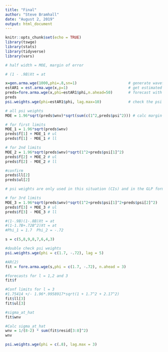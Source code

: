 ```yaml
---
title: "Final"
author: "Steve Bramhall"
date: "August 2, 2019"
output: html_document
---
```



```r
knitr::opts_chunk$set(echo = TRUE)
library(tswge)
library(stats)
library(tidyverse)
library(vars)
```

```r
# half width = MOE, margin of error

# (1 - .9B)Xt = at

x=gen.arma.wge(1000,phi=.8,sn=1)                       # generate waveform
estAR1 = est.arma.wge(x,p=1)                           # get estimated phi's, we know it's an AR 1 so p=1
preds=fore.arma.wge(x,phi=estAR1$phi,n.ahead=50)       # forecast with estimated phi's to get wnv
preds
psi.weights.wge(phi=estAR1$phi, lag.max=10)            # check the psi weights from the estimated phi

# all psi weights
MOE = 1.96*sqrt(preds$wnv)*sqrt(sum(c(1^2,preds$psi^2))) # calc margin or error, wo=1 is added since R doesn't include that psi wt 

# for first limits
MOE_1 = 1.96*sqrt(preds$wnv)
preds$f[1] + MOE_1 # ul
preds$f[1] - MOE_1 # ll

# for 2nd limits
MOE_2 = 1.96*sqrt(preds$wnv)*sqrt(1^2+preds$psi[1]^2)
preds$f[2] + MOE_2 # ul
preds$f[2] - MOE_2 # ll

#confirm
preds$ll[2]
preds$ul[2]

# psi weights are only used in this situation (CIs) and in the GLP form (linear combo of wn terms and the coefs of the wn terms are the psi weights)

# for 3rd limits
MOE_3 = 1.96*sqrt(preds$wnv)*sqrt(1^2+preds$psi[1]^2+preds$psi[2]^2)
preds$f[3] + MOE_3 # ul
preds$f[3] - MOE_3 # ll


```


```r
#(1-.9B)(1-.8B)Xt = at
#(1-1.7B+.72B^2)Xt = at
#Phi_1 = 1.7  Phi_2 = -.72

s = c(5,8,9,8,7,6,4,3)

#double check psi weights
psi.weights.wge(phi = c(1.7, -.72), lag = 5)

#AR(2)
fit = fore.arma.wge(s,phi = c(1.7, -.72), n.ahead = 3)

#forecasts for l = 1,2 and 3
fit$f

#Conf limits for l = 3
#1.75414 +/- 1.96*.9958917*sqrt(1 + 1.7^2 + 2.17^2)
fit$ll[3]
fit$ul[3]

#sigma_at_hat
fit$wnv

#Calc sigma_at_hat
wnv = 1/(8-2) * sum(fit$resid[3:8]^2)
wnv
```

```r
psi.weights.wge(phi = c(.8), lag.max = 3)
```

